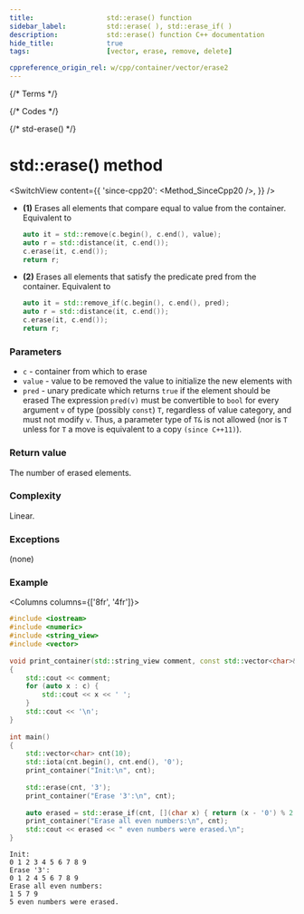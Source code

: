 ```yaml
---
title:					std::erase() function
sidebar_label:			std::erase( ), std::erase_if( )
description:			std::erase() function C++ documentation
hide_title:				true
tags:					[vector, erase, remove, delete]

cppreference_origin_rel: w/cpp/container/vector/erase2
---
```



{/* Terms */}

{/* Codes */}

{/* std-erase() */}

# std::erase() method

<SwitchView content={{
	'since-cpp20': <Method_SinceCpp20 />,
}} />

 - **(1)** Erases all elements that compare equal to value from the container. Equivalent to
    ```cpp
    auto it = std::remove(c.begin(), c.end(), value);
    auto r = std::distance(it, c.end());
    c.erase(it, c.end());
    return r;
    ```
 - **(2)** Erases all elements that satisfy the predicate pred from the container. Equivalent to
    ```cpp
    auto it = std::remove_if(c.begin(), c.end(), pred);
    auto r = std::distance(it, c.end());
    c.erase(it, c.end());
    return r;
    ```

### Parameters

 - `c` - container from which to erase
 - `value` - value to be removed the value to initialize the new elements with
 - `pred` - unary predicate which returns `true` if the element should be erased
    The expression `pred(v)` must be convertible to `bool` for every argument `v` of type (possibly `const`) `T`,
    regardless of value category, and must not modify `v`.
    Thus, a parameter type of `T&` is not allowed (nor is `T` unless for `T` a move is equivalent to a copy `(since C++11)`).
 
### Return value

The number of erased elements.

### Complexity

Linear.

### Exceptions

(none)

### Example

<Columns columns={['8fr', '4fr']}>
<div>

```cpp title='Main.cpp' showLineNumbers
#include <iostream>
#include <numeric>
#include <string_view>
#include <vector>
 
void print_container(std::string_view comment, const std::vector<char>& c)
{
    std::cout << comment;
    for (auto x : c) {
        std::cout << x << ' ';
    }
    std::cout << '\n';
}
 
int main()
{
    std::vector<char> cnt(10);
    std::iota(cnt.begin(), cnt.end(), '0');
    print_container("Init:\n", cnt);
 
    std::erase(cnt, '3');
    print_container("Erase '3':\n", cnt);
 
    auto erased = std::erase_if(cnt, [](char x) { return (x - '0') % 2 == 0; });
    print_container("Erase all even numbers:\n", cnt);
    std::cout << erased << " even numbers were erased.\n";
}
```

</div>
<div>

```plaintext title="Output"
Init:
0 1 2 3 4 5 6 7 8 9 
Erase '3':
0 1 2 4 5 6 7 8 9 
Erase all even numbers:
1 5 7 9
5 even numbers were erased.
```

</div>
</Columns>
